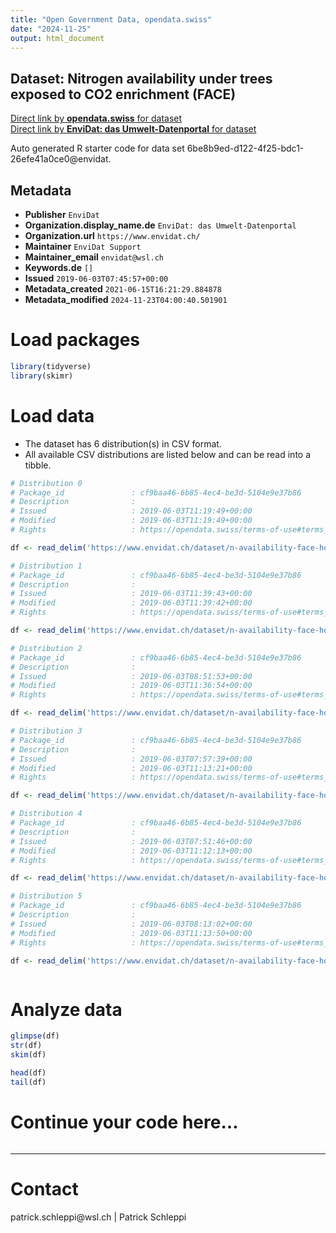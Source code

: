 ```yaml
---
title: "Open Government Data, opendata.swiss"
date: "2024-11-25"
output: html_document
---
```


## Dataset: Nitrogen availability under trees exposed to CO2 enrichment (FACE)



[Direct link by **opendata.swiss** for dataset](https://opendata.swiss/de/dataset/nitrogen-availability-under-trees-exposed-to-co2-enrichment-face)<br>
[Direct link by **EnviDat: das Umwelt-Datenportal** for dataset](https://www.envidat.ch/#/metadata/n-availability-face-hofstetten)

Auto generated R starter code for data set 6be8b9ed-d122-4f25-bdc1-26efe41a0ce0@envidat.

## Metadata

- **Publisher** `EnviDat`
- **Organization.display_name.de** `EnviDat: das Umwelt-Datenportal`
- **Organization.url** `https://www.envidat.ch/`
- **Maintainer** `EnviDat Support`
- **Maintainer_email** `envidat@wsl.ch`
- **Keywords.de** `[]`
- **Issued** `2019-06-03T07:45:57+00:00`
- **Metadata_created** `2021-06-15T16:21:29.884878`
- **Metadata_modified** `2024-11-23T04:00:40.501901`


# Load packages

```r

library(tidyverse)
library(skimr)

```

# Load data

-   The dataset has 6 distribution(s) in CSV format.
-   All available CSV distributions are listed below and can be read into a tibble.

```r

# Distribution 0
# Package_id               : cf9baa46-6b85-4ec4-be3d-5104e9e37b86
# Description              : 
# Issued                   : 2019-06-03T11:19:49+00:00
# Modified                 : 2019-06-03T11:19:49+00:00
# Rights                   : https://opendata.swiss/terms-of-use#terms_by

df <- read_delim('https://www.envidat.ch/dataset/n-availability-face-hofstetten/resource/594288d3-95ff-4ad6-914e-d3e9c1d0ea42')

# Distribution 1
# Package_id               : cf9baa46-6b85-4ec4-be3d-5104e9e37b86
# Description              : 
# Issued                   : 2019-06-03T11:39:43+00:00
# Modified                 : 2019-06-03T11:39:42+00:00
# Rights                   : https://opendata.swiss/terms-of-use#terms_by

df <- read_delim('https://www.envidat.ch/dataset/n-availability-face-hofstetten/resource/f6a9e85f-187b-4a55-9f57-e243d14906ab')

# Distribution 2
# Package_id               : cf9baa46-6b85-4ec4-be3d-5104e9e37b86
# Description              : 
# Issued                   : 2019-06-03T08:51:53+00:00
# Modified                 : 2019-06-03T11:36:54+00:00
# Rights                   : https://opendata.swiss/terms-of-use#terms_by

df <- read_delim('https://www.envidat.ch/dataset/n-availability-face-hofstetten/resource/dc99385c-0ab8-4c7f-88cd-cf53ba0aea41')

# Distribution 3
# Package_id               : cf9baa46-6b85-4ec4-be3d-5104e9e37b86
# Description              : 
# Issued                   : 2019-06-03T07:57:39+00:00
# Modified                 : 2019-06-03T11:13:21+00:00
# Rights                   : https://opendata.swiss/terms-of-use#terms_by

df <- read_delim('https://www.envidat.ch/dataset/n-availability-face-hofstetten/resource/3cfe06e1-c280-4b18-903a-321ceef6044a')

# Distribution 4
# Package_id               : cf9baa46-6b85-4ec4-be3d-5104e9e37b86
# Description              : 
# Issued                   : 2019-06-03T07:51:46+00:00
# Modified                 : 2019-06-03T11:12:13+00:00
# Rights                   : https://opendata.swiss/terms-of-use#terms_by

df <- read_delim('https://www.envidat.ch/dataset/n-availability-face-hofstetten/resource/1e7dfaf0-d504-4bab-ae3b-8f96181b4e84')

# Distribution 5
# Package_id               : cf9baa46-6b85-4ec4-be3d-5104e9e37b86
# Description              : 
# Issued                   : 2019-06-03T08:13:02+00:00
# Modified                 : 2019-06-03T11:13:50+00:00
# Rights                   : https://opendata.swiss/terms-of-use#terms_by

df <- read_delim('https://www.envidat.ch/dataset/n-availability-face-hofstetten/resource/50749920-cf85-4140-8802-54beffcf490e')



```

# Analyze data

```r

glimpse(df)
str(df)
skim(df)

head(df)
tail(df)

```

# Continue your code here...

```r

```

------------------------------------------------------------------------

# Contact

patrick.schleppi@wsl.ch | Patrick Schleppi
